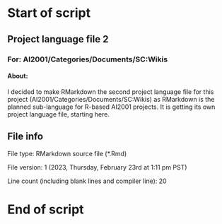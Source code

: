 # Start of script

## Project language file 2

### For: AI2001/Categories/Documents/SC:Wikis

#### About:

I decided to make RMarkdown the second project language file for this project (AI2001/Categories/Documents/SC:Wikis) as RMarkdown is the planned sub-language for R-based AI2001 projects. It is getting its own project language file, starting here.

## File info

File type: RMarkdown source file (*.Rmd)

File version: 1 (2023, Thursday, February 23rd at 1:11 pm PST)

Line count (including blank lines and compiler line): 20

# End of script
